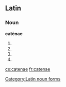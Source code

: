 ==Latin==

===Noun===
'''catēnae''' {{f}}

# {{inflection of|catena|catēna|gen|s|lang=la}}
# {{inflection of|catena|catēna|dat|s|lang=la}}
# {{inflection of|catena|catēna|nom|p|lang=la}}
# {{inflection of|catena|catēna|voc|p|lang=la}}

[[Category:Latin noun forms]]

[[cs:catenae]]
[[fr:catenae]]